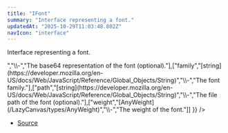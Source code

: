 ```yaml
---
title: "IFont"
summary: "Interface representing a font."
updatedAt: "2025-10-29T11:03:48.802Z"
navIcon: "interface"
---
```



Interface representing a font.

<Table data={{ headers: [{"content":"Property","key":"property","sortable":true},{"content":"Type","key":"type","sortable":true},{"content":"Value","key":"value","sortable":true},{"content":"Description","key":"description"}], rows: [["base64","Buffer\\<ArrayBufferLike\\>","\\-","The base64 representation of the font (optional)."],["family","[string](https://developer.mozilla.org/en-US/docs/Web/JavaScript/Reference/Global_Objects/String)","\\-","The font family."],["path","[string](https://developer.mozilla.org/en-US/docs/Web/JavaScript/Reference/Global_Objects/String)","\\-","The file path of the font (optional)."],["weight","[AnyWeight](/LazyCanvas/types/AnyWeight)","\\-","The weight of the font."]] }} />


- [Source](https://github.com/NMMTY/LazyCanvas/blob/e5b83021346e886d435469de8abb93654e0fb45d/packages/lazycanvas/src/structures/helpers/Font.ts#L6)